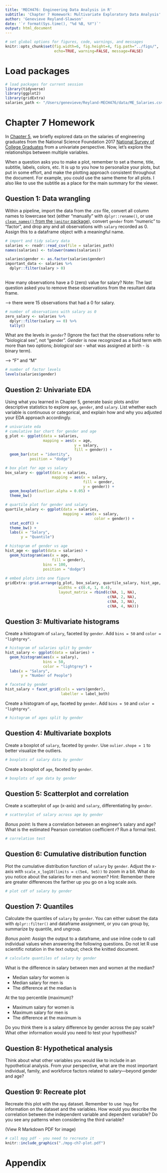 ```yaml
---
title: 'MECH476: Engineering Data Analysis in R'
subtitle: 'Chapter 7 Homework: Multivariate Exploratory Data Analysis' 
author: 'Genevieve Reyland-Slawson'
date: '`r format(Sys.time(), "%d %B, %Y")`'
output: html_document
---
```


```r
# set global options for figures, code, warnings, and messages
knitr::opts_chunk$set(fig.width=6, fig.height=4, fig.path="../figs/",
                      echo=TRUE, warning=FALSE, message=FALSE)
```

# Load packages

```r
# load packages for current session
library(tidyverse)
library(ggplot2)
library(gridExtra)
salaries_path <- "/Users/genevieve/Reyland-MECH476/data/ME_Salaries.csv"
```

# Chapter 7 Homework

In [Chapter 5](https://smogdr.github.io/edar_coursebook/eda1.html#cumulative-distribution-plot), we briefly explored data on the salaries of engineering
graduates from the National Science Foundation 2017 [National Survey of College Graduates](https://www.nsf.gov/statistics/srvygrads/) from a univariate
perspective. Now, let's explore the relationships between multiple variables. 

When a question asks you to make a plot, remember to set a theme, title, 
subtitle, labels, colors, etc. It is up to you how to personalize your plots, 
but put in some effort, and make the plotting approach consistent throughout
the document. For example, you could use the same theme for all plots. I also
like to use the subtitle as a place for the main summary for the viewer.

\newpage

## Question 1: Data wrangling

Within a pipeline, import the data from the .csv file, convert all column names
to lowercase text (either "manually" with `dplyr::rename()`, or use
[`clean_names()` from the `janitor` package](https://rdrr.io/cran/janitor/man/clean_names.html)), convert `gender`
from "numeric" to "factor", and drop any and all observations with `salary` 
recorded as 0. Assign this to a dataframe object with a meaningful name. 

```r
# import and tidy salary data
salaries <- readr::read_csv(file = salaries_path)
names(salaries) <- tolower(names(salaries))

salaries$gender <- as.factor(salaries$gender)
important_data <- salaries %>%
  dplyr::filter(salary > 0)
  
```

How many observations have a 0 (zero) value for salary? Note: The last question asked you to remove these observations from the resultant data frame. 

   --> there were 15 observations that had a 0 for salary. 

```r
# number of observations with salary as 0 
zero_salary <- salaries %>%
  dplyr::filter(salary == 0) %>%
  tally()
```

What are the levels in `gender`? (Ignore the fact that the observations
refer to "biological sex", not "gender". *Gender* is now recognized as a fluid
term with more than two options; *biological sex* - what was assigned at birth - 
is binary term).

   --> "F" and "M"

```r
# number of factor levels
levels(salaries$gender)
```

## Question 2: Univariate EDA

Using what you learned in Chapter 5, generate basic plots and/or descriptive 
statistics to explore `age`, `gender`, and `salary`. List whether each variable
is continuous or categorical, and explain how and why you adjusted your EDA
approach accordingly.

```r
# univariate eda 
# cumulative bar chart for gender and age
g_plot <- ggplot(data = salaries,
                 mapping = aes(x = age,
                               y = salary,
                               fill = gender)) + 
  geom_bar(stat = "identity",
           position = "dodge")

# box plot for age vs salary
box_salary <- ggplot(data = salaries, 
                     mapping = aes(x = salary,
                                   fill = gender,
                                   y = gender)) + 
  geom_boxplot(outlier.alpha = 0.05) + 
  theme_bw() 

# quartile plot for gender and salary
quartile_salary <- ggplot(data = salaries,
                          mapping = aes(x = salary,
                                        color = gender)) + 
  stat_ecdf() + 
  theme_bw() + 
  labs(x = "Salary",
       y = "Quantile")

# histogram of gender vs age 
hist_age <- ggplot(data = salaries) + 
  geom_histogram(aes(x = age,
                     fill = gender),
                 bins = 100,
                 position = "dodge")
  
# embed plots into one figure
gridExtra::grid.arrange(g_plot, box_salary, quartile_salary, hist_age,
                        widths = c(0.4, 1, 0.4),
                        layout_matrix = rbind(c(NA, 1, NA),
                                              c(NA, 2, NA),
                                              c(NA, 3, NA),
                                              c(NA, 4, NA)))
```

\newpage

## Question 3: Multivariate histograms

Create a histogram of `salary`, faceted by `gender`. Add `bins = 50` and 
`color = "lightgrey"`.

```r
# histogram of salaries split by gender
hist_salary <- ggplot(data = salaries) + 
  geom_histogram(aes(x = salary), 
                 bins = 50,
                 color = "lightgrey") + 
  labs(x = "Salary",
       y = "Number of People")

# faceted by gender
hist_salary + facet_grid(cols = vars(gender),
                         labeller = label_both)
```

Create a histogram of `age`, faceted by `gender`. Add `bins = 50` and 
`color = "lightgrey"`.

```r
# histogram of ages split by gender

```

\newpage

## Question 4: Multivariate boxplots

Create a boxplot of `salary`, faceted by `gender`. Use `oulier.shope = 1` to 
better visualize the outliers.

```r
# boxplots of salary data by gender

```

Create a boxplot of `age`, faceted by `gender`.

```r
# boxplots of age data by gender

```

\newpage

## Question 5: Scatterplot and correlation

Create a scatterplot of `age` (x-axis) and `salary`, differentiating by 
`gender`. 

```r
# scatterplot of salary across age by gender

```

*Bonus point*: Is there a correlation between an engineer's salary and age?
What is the estimated Pearson correlation coefficient *r*? Run a formal test.

```r
# correlation test

```

\newpage

## Question 6: Cumulative distribution function

Plot the cumulative distribution function of `salary` by `gender`. Adjust the
x-axis with `scale_x_log10(limits = c(5e4, 5e5))` to zoom in a bit. What do you
notice about the salaries for men and women? Hint: Remember there are greater
differences the farther up you go on a log scale axis.

```r
# plot cdf of salary by gender

```

## Question 7: Quantiles

Calculate the quantiles of `salary` by `gender`. You can either subset the data
with `dplyr::filter()` and dataframe assignment, or you can group by, summarize
by quantile, and ungroup. 

*Bonus point*: Assign the output to a dataframe, and use inline code to call
individual values when answering the following questions. Do not let R use
scientific notation in the text output; check the knitted document.

```r
# calculate quantiles of salary by gender

```

What is the difference in salary between men and women at the median? 

  * Median salary for women is 
  * Median salary for men is 
  * The difference at the median is 
  
At the top percentile (maximum)? 

  * Maximum salary for women is 
  * Maximum salary for men is 
  * The difference at the maximum is 

Do you think there is a salary difference by gender across the pay scale? What
other information would you need to test your hypothesis?

## Question 8: Hypothetical analysis

Think about what other variables you would like to include in an hypothetical
analysis. From your perspective, what are the most important individual,
family, and workforce factors related to salary---beyond gender and age?

\newpage

## Question 9: Recreate plot

Recreate this plot with the `mpg` dataset. Remember to use `?mpg` for 
information on the dataset and the variables. How would you describe the 
correlation between the independent variable and dependent variable? Do you
see any patterns when considering the third variable?

(View R Markdown PDF for image)

```r
# call mpg pdf - you need to recreate it 
knitr::include_graphics("./mpg-ch7-plot.pdf")
```

\newpage

# Appendix

```r
```
